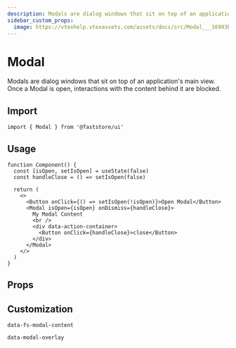 ```yaml
---
description: Modals are dialog windows that sit on top of an application's main view. 
sidebar_custom_props: 
  image: https://vtexhelp.vtexassets.com/assets/docs/src/Modal___16993b8e327f3571529d7ee4e97cb45b.png
---
```



# Modal

Modals are dialog windows that sit on top of an application's main view. Once a Modal is open, interactions with the content behind it are blocked.

## Import

```tsx
import { Modal } from '@faststore/ui'
```

## Usage

```tsx live
function Component() {
  const [isOpen, setIsOpen] = useState(false)
  const handleClose = () => setIsOpen(false)

  return (
    <>
      <Button onClick={() => setIsOpen(!isOpen)}>Open Modal</Button>
      <Modal isOpen={isOpen} onDismiss={handleClose}>
        My Modal Content
        <br />
        <div data-action-container>
          <Button onClick={handleClose}>close</Button>
        </div>
      </Modal>
    </>
  )
}
```

## Props

<PropsSection name="Modal" />

## Customization

`data-fs-modal-content`

`data-modal-overlay`
